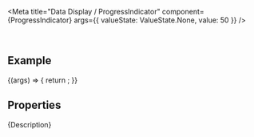 
<Meta
  title="Data Display / ProgressIndicator"
  component={ProgressIndicator}
  args={{
    valueState: ValueState.None,
    value: 50
  }}
/>

<DocsHeader since="0.10.0" />

<br />

## Example

<Canvas>
  <Story name="Default">
    {(args) => {
      return <ProgressIndicator {...args} />;
    }}
  </Story>
</Canvas>

## Properties

<ArgsTableWithNote story="." />

<Markdown>{Description}</Markdown>

<Footer />
